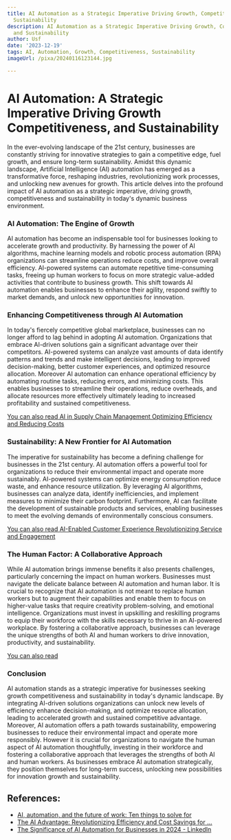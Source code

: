 ```yaml
---
title: AI Automation as a Strategic Imperative Driving Growth, Competitiveness, and
  Sustainability
description: AI Automation as a Strategic Imperative Driving Growth, Competitiveness,
  and Sustainability
author: Usf
date: '2023-12-19'
tags: AI, Automation, Growth, Competitiveness, Sustainability
imageUrl: /pixa/20240116123144.jpg

---
```

#  AI  Automation: A Strategic Imperative Driving Growth Competitiveness,  and Sustainability

In the ever-evolving landscape  of the 21st century, businesses are constantly striving for innovative strategies to gain a competitive edge,  fuel growth, and  ensure  long-term sustainability. Amidst this dynamic landscape,  Artificial  Intelligence (AI) automation has  emerged as a transformative force, reshaping industries, revolutionizing work processes,  and unlocking new avenues for growth. This  article delves into the profound impact of  AI automation as a strategic imperative, driving growth, competitiveness and sustainability in today's dynamic business  environment.

###  AI Automation:  The Engine of Growth

AI automation has become an indispensable tool for businesses looking to accelerate  growth and productivity. By harnessing the power of AI algorithms, machine learning models and robotic process automation (RPA) organizations can streamline operations reduce costs, and improve overall efficiency. AI-powered systems can automate repetitive time-consuming tasks, freeing up human workers to focus on more strategic value-added activities that contribute  to business growth. This shift towards AI automation enables businesses to enhance their agility, respond swiftly to market demands, and unlock new opportunities for innovation.

### Enhancing Competitiveness through AI Automation

In today's fiercely competitive  global marketplace, businesses can no longer afford to lag  behind in adopting AI automation. Organizations that embrace AI-driven solutions gain a significant advantage over their  competitors. AI-powered systems can analyze vast amounts of data identify  patterns and  trends and make  intelligent decisions, leading to improved decision-making, better customer experiences, and optimized resource allocation. Moreover AI automation can enhance operational efficiency by automating routine tasks, reducing errors, and minimizing costs. This enables businesses to streamline  their operations, reduce  overheads, and allocate resources  more effectively ultimately leading to  increased profitability and sustained competitiveness.

[You can  also read AI in  Supply Chain Management Optimizing Efficiency and Reducing Costs](AI%20in%20Supply%20Chain%20Management%20Optimizing%20Efficiency%20and%20Reducing%20Costs)


### Sustainability: A New Frontier for AI Automation

The  imperative for sustainability has become a defining challenge for businesses in the 21st century. AI automation offers  a powerful tool for organizations to reduce their environmental impact and operate more sustainably. AI-powered systems can optimize energy consumption reduce waste, and enhance  resource utilization.  By  leveraging AI algorithms, businesses can analyze data, identify inefficiencies, and implement measures to minimize their carbon footprint. Furthermore, AI can facilitate the development of sustainable products and services, enabling businesses to meet the evolving demands of environmentally conscious consumers.

[You can also read AI-Enabled Customer Experience Revolutionizing Service and Engagement](AI-Enabled%20Customer%20Experience%20Revolutionizing%20Service%20and%20Engagement)


### The Human Factor:  A Collaborative Approach

While  AI automation brings immense  benefits it also presents challenges, particularly concerning the impact on human workers.  Businesses must navigate the delicate balance between  AI automation and human labor. It is crucial to recognize that AI automation is not meant to replace  human workers  but  to augment their capabilities and enable them to focus on  higher-value tasks that  require creativity problem-solving, and emotional intelligence. Organizations must invest in upskilling and reskilling  programs to equip  their workforce with the skills necessary to thrive in an AI-powered  workplace. By fostering a  collaborative approach, businesses can leverage the unique strengths of both AI and human workers to drive  innovation, productivity, and sustainability.

[You can also read ]()


###  Conclusion

AI automation stands as a strategic imperative for businesses seeking growth competitiveness and  sustainability in today's dynamic landscape. By integrating AI-driven solutions  organizations can unlock  new levels of efficiency enhance decision-making, and optimize resource allocation, leading to accelerated growth and  sustained competitive advantage. Moreover,  AI automation offers a path  towards sustainability, empowering businesses to reduce their environmental impact and operate more responsibly. However it is crucial for organizations to navigate the human aspect  of AI automation thoughtfully, investing in their workforce and fostering a collaborative approach that leverages the strengths of both AI and human  workers.  As businesses embrace AI automation strategically, they position themselves for long-term success, unlocking new possibilities  for innovation growth  and sustainability.

## References:
- [AI, automation, and the future of work: Ten things to solve for](https://www.mckinsey.com/featured-insights/future-of-work/ai-automation-and-the-future-of-work-ten-things-to-solve-for)
- [The AI Advantage: Revolutionizing Efficiency and Cost Savings for ...](https://www.linkedin.com/pulse/ai-advantage-revolutionizing-efficiency-cost-savings-paul-sandor)
- [The Significance of AI Automation for Businesses in 2024 - LinkedIn](https://www.linkedin.com/pulse/significance-ai-automation-businesses-2024-jim-paar)
